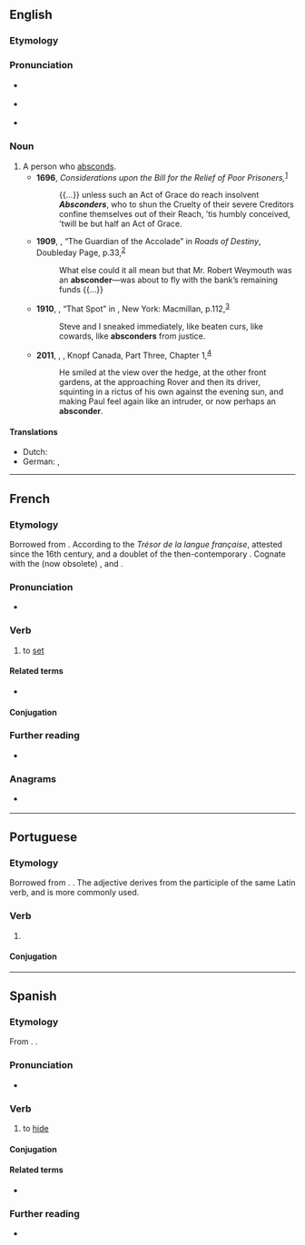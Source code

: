 ==English==

===Etymology===
{{suffix|en|abscond|er|id2=agent noun}}

===Pronunciation===
* {{a|US}} {{IPA|en|/æbˈskɑn.dɚ/|/æbˈzkɑn.dɚ/}}
* {{a|RP}} {{IPA|en|/æbˈskɒn.dɚ/}}
* {{rhymes|en|ɒndə(ɹ)}}

===Noun===
{{en-noun}}

# A person who [[abscond]]s. {{defdate|First attested in the late 17th century.}}
#* '''1696''', ''Considerations upon the Bill for the Relief of Poor Prisoners,''<sup>[http://name.umdl.umich.edu/A80371.0001.001]</sup>
#*: {{...}} unless such an Act of Grace do reach insolvent '''''Absconders''''', who to shun the Cruelty of their severe Creditors confine themselves out of their Reach, ’tis humbly conceived, ’twill be but half an Act of Grace.
#* '''1909''', {{w|O. Henry}}, “The Guardian of the Accolade” in ''Roads of Destiny'', Doubleday Page, p.{{nbsp}}33,<sup>[https://archive.org/details/roadsofdestiny00henrrich]</sup>
#*: What else could it all mean but that Mr. Robert Weymouth was an '''absconder'''—was about to fly with the bank’s remaining funds {{...}}
#* '''1910''', {{w|Jack London}}, “That Spot” in ''{{w|Lost Face}}'', New York: Macmillan, p.{{nbsp}}112,<sup>[https://archive.org/details/lostface00londuoft]</sup>
#*: Steve and I sneaked immediately, like beaten curs, like cowards, like '''absconders''' from justice.
#* '''2011''', {{w|Alan Hollinghurst}}, ''{{w|The Stranger's Child|The Stranger’s Child}}'', Knopf Canada, Part Three, Chapter 1,<sup>[https://books.google.ca/books?id=45LtSzG4P9sC&printsec=frontcover#v=onepage&q&f=false]</sup>
#*: He smiled at the view over the hedge, at the other front gardens, at the approaching Rover and then its driver, squinting in a rictus of his own against the evening sun, and making Paul feel again like an intruder, or now perhaps an '''absconder'''.

====Translations====
{{trans-top|one who absconds}}
* Dutch: {{t|nl|drosser|n}}
* German: {{t+|de|Ausreißer|m}}, {{t|de|Flüchtiger|m}}
{{trans-mid}}
{{trans-bottom}}
{{C|en|People}}

----

==French==

===Etymology===
Borrowed from {{bor|fr|la|abscondō|abscondō, abscondere|to hide}}. According to the ''Trésor de la langue française'', attested since the 16th century, and a doublet of the then-contemporary {{m|fro|abscondre}}. Cognate with the (now obsolete) {{cog|fr|esconcer||to set (said of the Sun)}}, and {{cog|pcd|esconser||to set (said of the Sun)}}.

===Pronunciation===
* {{audio|fr|LL-Q150 (fra)-Pamputt-absconder.wav|Audio}}

===Verb===
{{fr-verb}}

# {{lb|fr|regional}} to [[set]] {{gloss|said of the Sun at [[sunset]]}}

====Related terms====
* {{l|fr|abscons}}

====Conjugation====
{{fr-conj-auto}}

===Further reading===
* {{R:TLFi}}

===Anagrams===
* {{l|fro|abscondre}} {{q|archaism}}

----

==Portuguese==

===Etymology===
Borrowed from {{bor|pt|la|abscondo|abscondere|to hide, conceal}}. {{doublet|pt|esconder}}. The adjective {{m|pt|absconso}} derives from the participle of the same Latin verb, and is more commonly used.

===Verb===
{{pt-verb|abscond|er}}

# {{lb|pt|rare|formal}} {{synonym of|pt|esconder}}

====Conjugation====
{{pt-conj|abscond|er}}

----

==Spanish==

===Etymology===
From {{der|es|la|abscondo}}. {{doublet|es|esconder}}.

===Pronunciation===
* {{es-IPA}}

===Verb===
{{es-verb|abscond|er}}

# {{lb|es|obsolete|transitive}} to [[hide]]
#: {{syn|es|esconder}}

====Conjugation====
{{es-conj-er|abscond}}

====Related terms====
* {{l|es|esconder}}

===Further reading===
* {{R:DRAE 2001}}